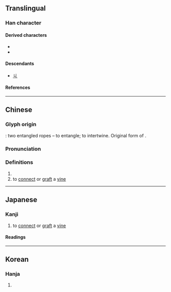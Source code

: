 {{also|니}}
{{character info}}
==Translingual==

===Han character===
{{Han char|rn=2|rad=丨|as=01|sn=2|four=22700|canj=VL,XXVL|ids=⿰𠄌丨}}

====Derived characters====
* {{l|mul|[[𫡅]], [[叫]], [[𢀙]], [[𢒾]], [[㧃]], [[𤜟]], [[朻]], [[㸨]], [[㺩]], [[𥘊]], [[𥃧]], [[糾]]([[纠]]), [[舏]], [[虯]], [[觓]], [[訆]], [[赳]], [[𧾻]], [[䡂]], [[䤛]], [[𧆢]], [[𧆮]], [[𢒥]], [[鼼]]}}
* {{l|mul|[[丱]], [[𠚨]], [[𠠳]], [[収]], [[𪜡]], [[𬻲]], [[收]], [[𭍼]], [[𠁫]], [[𭔬]], [[𠨞]], [[𪓓]], [[㔿]], [[𦫶]], [[𬔅]], [[㽱]], [[嘂]], [[虛]], [[𥳁]]}}

====Descendants====
* [[ㄐ]]

====References====
{{Han ref|kx=0078.210|dkj=00068|hdz=10049.020|uh=4E29}}

----

==Chinese==
{{zh-forms}}

===Glyph origin===
{{Han etyl}}
{{liushu|p}}: two entangled ropes – to entangle; to intertwine. Original form of {{zh-l|*糾}}.

===Pronunciation===
{{zh-pron
|m=jiū
|c=gau2
|mc=y
|oc=y
|cat=v
}}

===Definitions===
{{zh-hanzi}}

# {{zh-alt-form|糾|to [[entangle]]; to [[entwine]]}}
# to [[connect]] or [[graft]] a [[vine]]

----

==Japanese==

===Kanji===
{{ja-kanji|grade=uc|rs=丨01}}

# to [[connect]] or [[graft]] a [[vine]]

====Readings====
{{ja-readings
|goon=く, ぎょう<げう
|kanon=きゅう<きう, きょう<けう
|kun=まつ-わる<まつ-はる
}}

----

==Korean==

===Hanja===
{{ko-hanja|hangeul=구|rv=gu|mr=ku}}

# {{rfdef|ko|sort=丨01}}